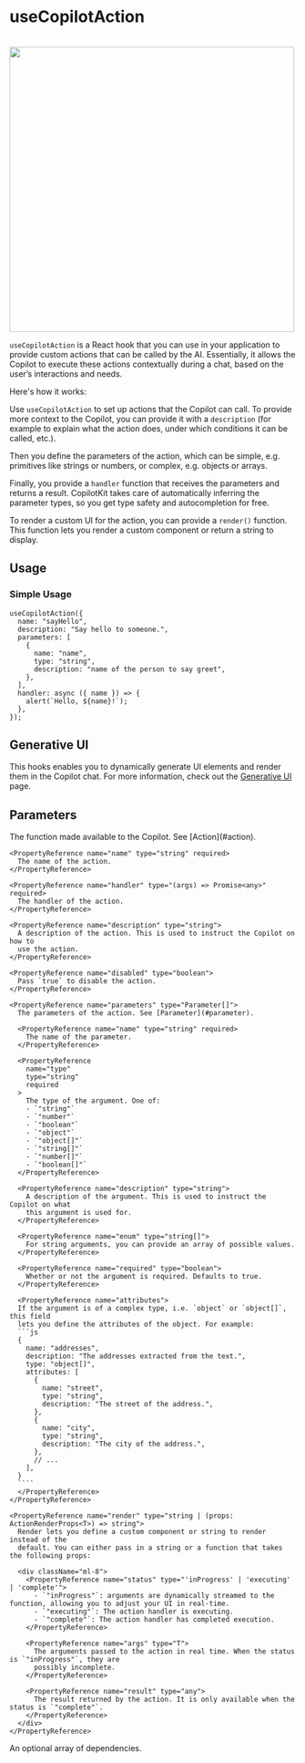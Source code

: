 
# useCopilotAction

<br />
<img src="/images/use-copilot-action/useCopilotAction.gif" width="500" />

`useCopilotAction` is a React hook that you can use in your application to provide
custom actions that can be called by the AI. Essentially, it allows the Copilot to
execute these actions contextually during a chat, based on the user’s interactions
and needs.

Here's how it works:

Use `useCopilotAction` to set up actions that the Copilot can call. To provide
more context to the Copilot, you can provide it with a `description` (for example to explain
what the action does, under which conditions it can be called, etc.).

Then you define the parameters of the action, which can be simple, e.g. primitives like strings or numbers,
or complex, e.g. objects or arrays.

Finally, you provide a `handler` function that receives the parameters and returns a result.
CopilotKit takes care of automatically inferring the parameter types, so you get type safety
and autocompletion for free.

To render a custom UI for the action, you can provide a `render()` function. This function
lets you render a custom component or return a string to display.

## Usage

### Simple Usage

```tsx
useCopilotAction({
  name: "sayHello",
  description: "Say hello to someone.",
  parameters: [
    {
      name: "name",
      type: "string",
      description: "name of the person to say greet",
    },
  ],
  handler: async ({ name }) => {
    alert(`Hello, ${name}!`);
  },
});
```

## Generative UI

This hooks enables you to dynamically generate UI elements and render them in the Copilot chat. For more information, check out the [Generative UI](/generative-ui) page.

## Parameters

<PropertyReference name="action" type="Action" required>
  The function made available to the Copilot. See [Action](#action).

    <PropertyReference name="name" type="string" required>
      The name of the action.
    </PropertyReference>

    <PropertyReference name="handler" type="(args) => Promise<any>" required>
      The handler of the action.
    </PropertyReference>

    <PropertyReference name="description" type="string">
      A description of the action. This is used to instruct the Copilot on how to
      use the action.
    </PropertyReference>

    <PropertyReference name="disabled" type="boolean">
      Pass `true` to disable the action.
    </PropertyReference>

    <PropertyReference name="parameters" type="Parameter[]">
      The parameters of the action. See [Parameter](#parameter).

      <PropertyReference name="name" type="string" required>
        The name of the parameter.
      </PropertyReference>

      <PropertyReference
        name="type"
        type="string"
        required
      >
        The type of the argument. One of:
        - `"string"`
        - `"number"`
        - `"boolean"`
        - `"object"`
        - `"object[]"`
        - `"string[]"`
        - `"number[]"`
        - `"boolean[]"`
      </PropertyReference>

      <PropertyReference name="description" type="string">
        A description of the argument. This is used to instruct the Copilot on what
        this argument is used for.
      </PropertyReference>

      <PropertyReference name="enum" type="string[]">
        For string arguments, you can provide an array of possible values.
      </PropertyReference>

      <PropertyReference name="required" type="boolean">
        Whether or not the argument is required. Defaults to true.
      </PropertyReference>

      <PropertyReference name="attributes">
      If the argument is of a complex type, i.e. `object` or `object[]`, this field
      lets you define the attributes of the object. For example:
      ```js
      {
        name: "addresses",
        description: "The addresses extracted from the text.",
        type: "object[]",
        attributes: [
          {
            name: "street",
            type: "string",
            description: "The street of the address.",
          },
          {
            name: "city",
            type: "string",
            description: "The city of the address.",
          },
          // ...
        ],
      }
      ````
      </PropertyReference>
    </PropertyReference>

    <PropertyReference name="render" type="string | (props: ActionRenderProps<T>) => string">
      Render lets you define a custom component or string to render instead of the
      default. You can either pass in a string or a function that takes the following props:

      <div className="ml-8">
        <PropertyReference name="status" type="'inProgress' | 'executing' | 'complete'">
          - `"inProgress"`: arguments are dynamically streamed to the function, allowing you to adjust your UI in real-time.
          - `"executing"`: The action handler is executing.
          - `"complete"`: The action handler has completed execution.
        </PropertyReference>

        <PropertyReference name="args" type="T">
          The arguments passed to the action in real time. When the status is `"inProgress"`, they are
          possibly incomplete.
        </PropertyReference>

        <PropertyReference name="result" type="any">
          The result returned by the action. It is only available when the status is `"complete"`.
        </PropertyReference>
      </div>
    </PropertyReference>

</PropertyReference>

<PropertyReference name="dependencies" type="any[]">
  An optional array of dependencies.
</PropertyReference>
